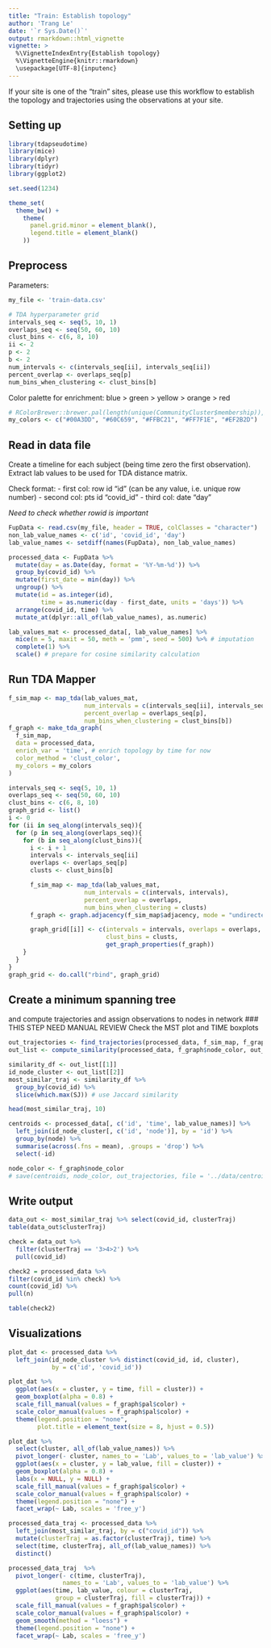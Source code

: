 ```yaml
---
title: "Train: Establish topology"
author: 'Trang Le'
date: '`r Sys.Date()`'
output: rmarkdown::html_vignette
vignette: >
  %\VignetteIndexEntry{Establish topology}
  %\VignetteEngine{knitr::rmarkdown}
  \usepackage[UTF-8]{inputenc}
---
```


If your site is one of the "train" sites, please use this workflow to establish the topology and trajectories using the observations at your site.

## Setting up

```r
library(tdapseudotime)
library(mice)
library(dplyr)
library(tidyr)
library(ggplot2)

set.seed(1234)
```

```r
theme_set(
  theme_bw() + 
    theme(
      panel.grid.minor = element_blank(),
      legend.title = element_blank()
    ))
```

## Preprocess

Parameters:
```r
my_file <- 'train-data.csv'

# TDA hyperparameter grid
intervals_seq <- seq(5, 10, 1)
overlaps_seq <- seq(50, 60, 10)
clust_bins <- c(6, 8, 10)
ii <- 2
p <- 2
b <- 2
num_intervals <- c(intervals_seq[ii], intervals_seq[ii])
percent_overlap <- overlaps_seq[p]
num_bins_when_clustering <- clust_bins[b]
```

Color palette for enrichment: blue > green > yellow > orange > red
```r
# RColorBrewer::brewer.pal(length(unique(CommunityCluster$membership)), "Set1")
my_colors <- c("#00A3DD", "#60C659", "#FFBC21", "#FF7F1E", "#EF2B2D")
```

## Read in data file
Create a timeline for each subject (being time zero the first observation).
Extract lab values to be used for TDA distance matrix.

Check format:
- first col: row id "id" (can be any value, i.e. unique row number)
- second col: pts id "covid_id"
- third col: date "day"

*Need to check whether rowid is important*

```r
FupData <- read.csv(my_file, header = TRUE, colClasses = "character")
non_lab_value_names <- c('id', 'covid_id', 'day')
lab_value_names <- setdiff(names(FupData), non_lab_value_names)

processed_data <- FupData %>% 
  mutate(day = as.Date(day, format = '%Y-%m-%d')) %>% 
  group_by(covid_id) %>% 
  mutate(first_date = min(day)) %>% 
  ungroup() %>% 
  mutate(id = as.integer(id),
         time = as.numeric(day - first_date, units = 'days')) %>% 
  arrange(covid_id, time) %>% 
  mutate_at(dplyr::all_of(lab_value_names), as.numeric)
```

```r
lab_values_mat <- processed_data[, lab_value_names] %>% 
  mice(m = 5, maxit = 50, meth = 'pmm', seed = 500) %>% # imputation
  complete(1) %>% 
  scale() # prepare for cosine similarity calculation
```

## Run TDA Mapper
```r
f_sim_map <- map_tda(lab_values_mat,
                     num_intervals = c(intervals_seq[ii], intervals_seq[ii]),
                     percent_overlap = overlaps_seq[p],
                     num_bins_when_clustering = clust_bins[b])
f_graph <- make_tda_graph(
  f_sim_map, 
  data = processed_data, 
  enrich_var = 'time', # enrich topology by time for now
  color_method = 'clust_color',
  my_colors = my_colors
)
```

```r
intervals_seq <- seq(5, 10, 1)
overlaps_seq <- seq(50, 60, 10)
clust_bins <- c(6, 8, 10)
graph_grid <- list()
i <- 0
for (ii in seq_along(intervals_seq)){
  for (p in seq_along(overlaps_seq)){
    for (b in seq_along(clust_bins)){
      i <- i + 1
      intervals <- intervals_seq[ii]
      overlaps <- overlaps_seq[p]
      clusts <- clust_bins[b]

      f_sim_map <- map_tda(lab_values_mat,
                     num_intervals = c(intervals, intervals),
                     percent_overlap = overlaps,
                     num_bins_when_clustering = clusts)
      f_graph <- graph.adjacency(f_sim_map$adjacency, mode = "undirected")

      graph_grid[[i]] <- c(intervals = intervals, overlaps = overlaps,
                           clust_bins = clusts,
                           get_graph_properties(f_graph))
    }
  }
}
graph_grid <- do.call("rbind", graph_grid)


```

## Create a minimum spanning tree
and compute trajectories and assign observations to nodes in network
### THIS STEP NEED MANUAL REVIEW 
Check the MST plot and TIME boxplots

```r
out_trajectories <- find_trajectories(processed_data, f_sim_map, f_graph)
out_list <- compute_similarity(processed_data, f_graph$node_color, out_trajectories, f_sim_map)
```

```r
similarity_df <- out_list[[1]]
id_node_cluster <- out_list[[2]]
most_similar_traj <- similarity_df %>%
  group_by(covid_id) %>%
  slice(which.max(SJ)) # use Jaccard similarity

head(most_similar_traj, 10)

centroids <- processed_data[, c('id', 'time', lab_value_names)] %>% 
  left_join(id_node_cluster[, c('id', 'node')], by = 'id') %>% 
  group_by(node) %>% 
  summarise(across(.fns = mean), .groups = 'drop') %>% 
  select(-id)

node_color <- f_graph$node_color
# save(centroids, node_color, out_trajectories, file = '../data/centroids.rda')
```

## Write output
```r
data_out <- most_similar_traj %>% select(covid_id, clusterTraj)
table(data_out$clusterTraj)

check = data_out %>% 
  filter(clusterTraj == '3>4>2') %>% 
  pull(covid_id)

check2 = processed_data %>% 
filter(covid_id %in% check) %>% 
count(covid_id) %>% 
pull(n)

table(check2)
```

## Visualizations

```r
plot_dat <- processed_data %>% 
  left_join(id_node_cluster %>% distinct(covid_id, id, cluster), 
            by = c('id', 'covid_id'))

plot_dat %>% 
  ggplot(aes(x = cluster, y = time, fill = cluster)) +
  geom_boxplot(alpha = 0.8) + 
  scale_fill_manual(values = f_graph$pal$color) + 
  scale_color_manual(values = f_graph$pal$color) +
  theme(legend.position = "none",
        plot.title = element_text(size = 8, hjust = 0.5))

plot_dat %>% 
  select(cluster, all_of(lab_value_names)) %>% 
  pivot_longer(- cluster, names_to = 'Lab', values_to = 'lab_value') %>% 
  ggplot(aes(x = cluster, y = lab_value, fill = cluster)) +
  geom_boxplot(alpha = 0.8) + 
  labs(x = NULL, y = NULL) +
  scale_fill_manual(values = f_graph$pal$color) + 
  scale_color_manual(values = f_graph$pal$color) +
  theme(legend.position = "none") +
  facet_wrap(~ Lab, scales = 'free_y')

processed_data_traj <- processed_data %>% 
  left_join(most_similar_traj, by = c("covid_id")) %>% 
  mutate(clusterTraj = as.factor(clusterTraj), time) %>%
  select(time, clusterTraj, all_of(lab_value_names)) %>% 
  distinct()
```

```r
processed_data_traj  %>% 
  pivot_longer(- c(time, clusterTraj), 
               names_to = 'Lab', values_to = 'lab_value') %>% 
  ggplot(aes(time, lab_value, colour = clusterTraj, 
             group = clusterTraj, fill = clusterTraj)) +
  scale_fill_manual(values = f_graph$pal$color) + 
  scale_color_manual(values = f_graph$pal$color) + 
  geom_smooth(method = "loess") +
  theme(legend.position = "none") +
  facet_wrap(~ Lab, scales = 'free_y')
```



